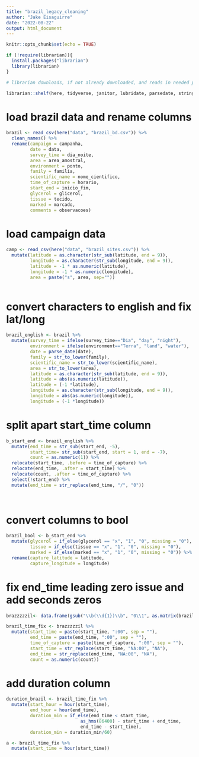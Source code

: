 ```yaml
---
title: "brazil_legacy_cleaning"
author: "Jake Eisaguirre"
date: "2022-08-22"
output: html_document
---
```


```r
knitr::opts_chunk$set(echo = TRUE)

if (!require(librarian)){
  install.packages("librarian")
  library(librarian)
}

# librarian downloads, if not already downloaded, and reads in needed packages

librarian::shelf(here, tidyverse, janitor, lubridate, parsedate, stringr,hms, stringi)
```

# load brazil data and rename columns
```r

brazil <- read_csv(here("data", "brazil_bd.csv")) %>% 
  clean_names() %>% 
  rename(campaign = campanha,
         date = data,
         survey_time = dia_noite,
         area = area_amostral,
         environment = ponto,
         family = familia,
         scientific_name = nome_cientifico,
         time_of_capture = horario,
         start_end = inicio_fim,
         glycerol = glicerol,
         tissue = tecido,
         marked = marcado,
         comments = observacoes)

```

# load campaign data
```r

camp <- read_csv(here("data", "brazil_sites.csv")) %>% 
  mutate(latitude = as.character(str_sub(latitude, end = 9)),
         longitude = as.character(str_sub(longitude, end = 9)),
         latitude = -1 * as.numeric(latitude),
         longitude = -1 * as.numeric(longitude),
         area = paste("s", area, sep=""))
  
```


# convert characters to english and fix lat/long
```r

brazil_english <- brazil %>% 
  mutate(survey_time = ifelse(survey_time=="Dia", "day", "night"),
         environment = ifelse(environment=="Terra", "land", "water"),
         date = parse_date(date),
         family = str_to_lower(family),
         scientific_name = str_to_lower(scientific_name),
         area = str_to_lower(area),
         latitude = as.character(str_sub(latitude, end = 9)),
         latitude = abs(as.numeric(latitude)),
         latitude = (-1 *latitude),
         longitude = as.character(str_sub(longitude, end = 9)),
         longitude = abs(as.numeric(longitude)),
         longitude = (-1 *longitude))

```

# split apart start_time column
```r

b_start_end <- brazil_english %>% 
  mutate(end_time = str_sub(start_end, -5),
         start_time= str_sub(start_end, start = 1, end = -7),
         count = as.numeric(1)) %>% 
  relocate(start_time, .before = time_of_capture) %>% 
  relocate(end_time, .after = start_time) %>%
  relocate(count, .after = time_of_capture) %>% 
  select(!start_end) %>%
  mutate(end_time = str_replace(end_time, "/", "0"))
  
  

```

# convert columns to bool
```r


brazil_bool <- b_start_end %>% 
  mutate(glycerol = if_else(glycerol == "x", "1", "0", missing = "0"),
         tissue = if_else(tissue == "x", "1", "0", missing = "0"),
         marked = if_else(marked == "x", "1", "0", missing = "0")) %>% 
  rename(capture_latitude = latitude,
         capture_longitude = longitude)


```

# fix end_time leading zero issue and add seconds zeros
```r
brazzzzzil<- data.frame(gsub("\\b(\\d{1})\\b", "0\\1", as.matrix(brazil_bool)))

brazil_time_fix <- brazzzzzil %>% 
  mutate(start_time = paste(start_time, ":00", sep = ""),
         end_time = paste(end_time, ":00", sep = ""),
         time_of_capture = paste(time_of_capture, ":00", sep = ""),
         start_time = str_replace(start_time, "NA:00", "NA"),
         end_time = str_replace(end_time, "NA:00", "NA"),
         count = as.numeric(count))

```

# add duration column
```r

duration_brazil <- brazil_time_fix %>% 
  mutate(start_hour = hour(start_time),
         end_hour = hour(end_time),
         duration_min = if_else(end_time < start_time,
                            as_hms(86400) - start_time + end_time,
                            end_time - start_time),
         duration_min = duration_min/60)

a <- brazil_time_fix %>% 
  mutate(start_time = hour(start_time))

```

